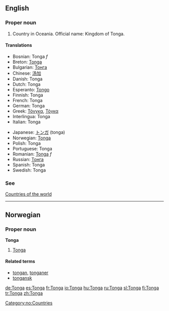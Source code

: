 ==English==

===Proper noun===

# Country in Oceania. Official name: Kingdom of Tonga.

====Translations====
{{top}}
*Bosnian: Tonga ''f''
*Breton: [[Tonga]]
*Bulgarian: [[Тонга]]
*Chinese: [[汤加]]
*Danish: Tonga
*Dutch: Tonga
*Esperanto: [[Tongo]]
*Finnish: Tonga
*French: Tonga
*German: Tonga
*Greek: [[Τόνγκα]], [[Τόγκα]]
*Interlingua: Tonga
*Italian: Tonga
{{mid}}
*Japanese: [[トンガ]] (tonga)
*Norwegian: [[#Norwegian|Tonga]]
*Polish: Tonga
*Portuguese: Tonga
*Romanian: [[Tonga]] ''f''
*Russian: [[Тонга]]
*Spanish: Tonga
*Swedish: Tonga
{{bottom}}

===See===
[[Countries of the world]]

----
==Norwegian==
===Proper noun===
[[Category:no:Countries]]
'''Tonga'''
#[[#English|Tonga]]
====Related terms====
*[[tongan]], [[tonganer]]
*[[tongansk]]

[[de:Tonga]]
[[es:Tonga]]
[[fr:Tonga]]
[[io:Tonga]]
[[hu:Tonga]]
[[ru:Tonga]]
[[sl:Tonga]]
[[fi:Tonga]]
[[tr:Tonga]]
[[zh:Tonga]]